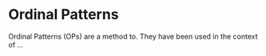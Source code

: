# Ordinal Patterns

Ordinal Patterns (OPs) are a method to. They have been used in the context of ...

